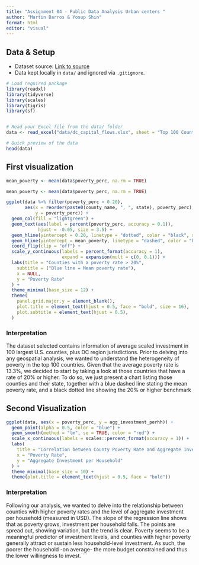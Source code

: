 ```yaml
---
title: "Assignment 04 - Public Data Analysis Urban centers "
author: "Martin Barros & Yosup Shin"
format: html
editor: "visual"
---
```


## Data & Setup

-   Dataset source: [Link to source](https://datacatalog.urban.org/dataset/capital-flows-washington-dc-region)
-   Data kept locally in `data/` and ignored via `.gitignore`.

```r
# Load required package
library(readxl)
library(tidyverse)
library(scales)
library(tigris) 
library(sf)


# Read your Excel file from the data/ folder
data <- read_excel("data/dc_capital_flows.xlsx", sheet = "Top 100 Counties")

# Quick preview of the data
head(data)

```

## First visualization

```r
mean_poverty <- mean(data$poverty_perc, na.rm = TRUE)

mean_poverty <- mean(data$poverty_perc, na.rm = TRUE)

ggplot(data %>% filter(poverty_perc > 0.20),
       aes(x = reorder(paste0(county_name, ", ", state), poverty_perc),
           y = poverty_perc)) +
  geom_col(fill = "lightgreen") +
  geom_text(aes(label = percent(poverty_perc, accuracy = 0.1)),
            hjust = -0.05, size = 3.5) +
  geom_hline(yintercept = 0.20, linetype = "dotted", color = "black", size = 1) +
  geom_hline(yintercept = mean_poverty, linetype = "dashed", color = "blue", size = 0.4) +
  coord_flip(clip = "off") +
  scale_y_continuous(labels = percent_format(accuracy = 1),
                     expand = expansion(mult = c(0, 0.1))) +
  labs(title = "Counties with a poverty rate > 20%",
    subtitle = ("Blue line = Mean poverty rate"),
    x = NULL,
    y = "Poverty Rate"
  ) +
  theme_minimal(base_size = 12) +
  theme(
    panel.grid.major.y = element_blank(),
    plot.title = element_text(hjust = 0.5, face = "bold", size = 16),
    plot.subtitle = element_text(hjust = 0.5),
  )

```

### Interpretation

The dataset selected contains information of average scaled investment in 100 largest U.S. counties, plus DC region jurisdictions. Prior to delving into any geospatial analysis, we wanted to understand the heterogeneity of poverty in the top 100 countries. Given that the average poverty rate is 13.3%, we decided to start by taking a look at those countries that have a rate of 20% or higher. To do so, we just present a chart listing those counties and their state, together with a blue dashed line stating the mean poverty rate, and a black dotted line showing the 20% or higher benchmark

## Second Visualization

```r
ggplot(data, aes(x = poverty_perc, y = agg_investment_perhh)) +
  geom_point(alpha = 0.5, color = "blue") +
  geom_smooth(method = "lm", se = TRUE, color = "red") +
  scale_x_continuous(labels = scales::percent_format(accuracy = 1)) +
  labs(
    title = "Correlation between County Poverty Rate and Aggregate Investment per HH",
    x = "Poverty Rate",
    y = "Aggregate Investment per Household"
  ) +
  theme_minimal(base_size = 10) +
  theme(plot.title = element_text(hjust = 0.5, face = "bold"))

```

### Interpretation

Following our analysis, we wanted to delve into the relationship between counties with higher poverty rates and the level of aggregate investment per household (measured in USD). The slope of the regression line shows that as poverty grows, investment per household falls. The points are spread out, showing variation, but the trend is clear. Poverty seems to be a meaningful predictor of investment levels, and counties with higher poverty generally attract or sustain less household-level investment. As such, the poorer the household -on average- the more budget constrained and thus the lower willingness to invest. \`\`\`
